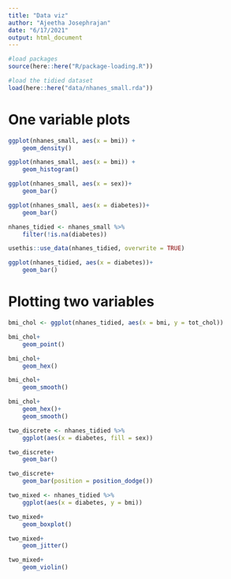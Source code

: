 ```yaml
---
title: "Data viz"
author: "Ajeetha Josephrajan"
date: "6/17/2021"
output: html_document
---
```

```r
#load packages
source(here::here("R/package-loading.R"))

#load the tidied dataset
load(here::here("data/nhanes_small.rda"))
```

# One variable plots
```r
ggplot(nhanes_small, aes(x = bmi)) +
    geom_density()

ggplot(nhanes_small, aes(x = bmi)) +
    geom_histogram()

```

```r
ggplot(nhanes_small, aes(x = sex))+
    geom_bar()

ggplot(nhanes_small, aes(x = diabetes))+
    geom_bar()

```
```r
nhanes_tidied <- nhanes_small %>% 
    filter(!is.na(diabetes))

usethis::use_data(nhanes_tidied, overwrite = TRUE)

ggplot(nhanes_tidied, aes(x = diabetes))+
    geom_bar()


```
# Plotting two variables
```r
bmi_chol <- ggplot(nhanes_tidied, aes(x = bmi, y = tot_chol))

bmi_chol+
    geom_point()

bmi_chol+
    geom_hex()

bmi_chol+
    geom_smooth()

bmi_chol+
    geom_hex()+
    geom_smooth()
```

```r
two_discrete <- nhanes_tidied %>% 
    ggplot(aes(x = diabetes, fill = sex))

two_discrete+
    geom_bar()

two_discrete+
    geom_bar(position = position_dodge())

```
```r
two_mixed <- nhanes_tidied %>% 
    ggplot(aes(x = diabetes, y = bmi))

two_mixed+
    geom_boxplot()

two_mixed+
    geom_jitter()

two_mixed+
    geom_violin()

```






